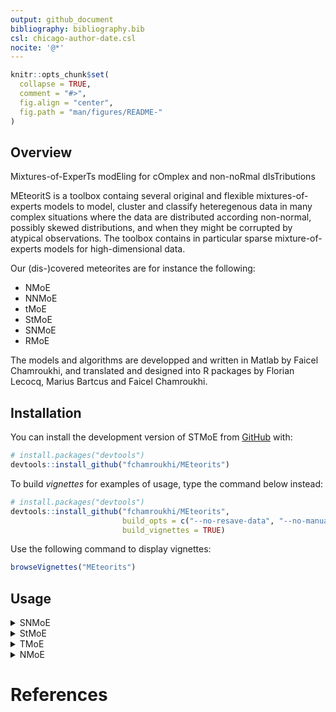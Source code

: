 ```yaml
---
output: github_document
bibliography: bibliography.bib
csl: chicago-author-date.csl
nocite: '@*'
---
```


<!-- README.md is generated from README.Rmd. Please edit that file -->

```r
knitr::opts_chunk$set(
  collapse = TRUE,
  comment = "#>",
  fig.align = "center",
  fig.path = "man/figures/README-"
)
```

<!-- badges: start -->
<!-- badges: end -->

## Overview

Mixtures-of-ExperTs modEling for cOmplex and non-noRmal dIsTributions

MEteoritS is a toolbox containg several original and flexible mixtures-of-experts models to model, cluster and classify heteregenous data in many complex situations where the data are distributed according non-normal, possibly skewed distributions, and when they might be corrupted by atypical observations. The toolbox contains in particular sparse mixture-of-experts models for high-dimensional data. 

Our (dis-)covered meteorites are for instance the following:

* NMoE
* NNMoE
* tMoE
* StMoE 
* SNMoE 
* RMoE

The models and algorithms are developped and written in Matlab by Faicel Chamroukhi, and translated and designed into R packages by Florian Lecocq, Marius Bartcus and Faicel Chamroukhi.

## Installation

You can install the development version of STMoE from [GitHub](https://github.com/) with:

```r
# install.packages("devtools")
devtools::install_github("fchamroukhi/MEteorits")
```

To build *vignettes* for examples of usage, type the command below instead:

```r
# install.packages("devtools")
devtools::install_github("fchamroukhi/MEteorits", 
                         build_opts = c("--no-resave-data", "--no-manual"), 
                         build_vignettes = TRUE)
```

Use the following command to display vignettes:

```r
browseVignettes("MEteorits")
```

## Usage
<details>
  <summary>SNMoE</summary>
```r
library(meteorits)

data("simulatedstructureddata")

K <- 2 # Number of regimes (mixture components)
p <- 1 # Dimension of beta (order of the polynomial regressors)
q <- 1 # Dimension of w (order of the logistic regression: to be set to 1 for segmentation)

n_tries <- 1
max_iter <- 1500
threshold <- 1e-6
verbose <- TRUE
verbose_IRLS <- FALSE

snmoe <- emSNMoE(simulatedstructureddata$X, matrix(simulatedstructureddata$Y), 
                 K, p, q, n_tries, max_iter, threshold, verbose, verbose_IRLS)

snmoe$plot()
```
</details>

<details>
<summary>StMoE</summary>

```r
library(meteorits)

data("simulatedstructureddata")

K <- 2 # Number of regimes (mixture components)
p <- 1 # Dimension of beta (order of the polynomial regressors)
q <- 1 # Dimension of w (order of the logistic regression: to be set to 1 for segmentation)

n_tries <- 1
max_iter <- 1500
threshold <- 1e-5
verbose <- TRUE
verbose_IRLS <- FALSE

stmoe <- emStMoE(simulatedstructureddata$X, matrix(simulatedstructureddata$Y), 
                 K, p, q, n_tries, max_iter, threshold, verbose, verbose_IRLS)

stmoe$plot()
```
</details>

<details>
<summary>TMoE</summary>
```r
library(meteorits)

data("simulatedstructureddata")

K <- 2 # Number of regimes (mixture components)
p <- 1 # Dimension of beta (order of the polynomial regressors)
q <- 1 # Dimension of w (order of the logistic regression: to be set to 1 for segmentation)

n_tries <- 1
max_iter <- 1500
threshold <- 1e-5
verbose <- TRUE
verbose_IRLS <- FALSE

tmoe <- emTMoE(simulatedstructureddata$X, matrix(simulatedstructureddata$Y), K, p, q, n_tries, max_iter, threshold, verbose, verbose_IRLS)

tmoe$plot()
```

</details>



<details>
<summary>NMoE</summary>
```r
library(meteorits)

data("simulatedstructureddata")

K <- 2 # Number of regimes (mixture components)
p <- 1 # Dimension of beta (order of the polynomial regressors)
q <- 1 # Dimension of w (order of the logistic regression: to be set to 1 for segmentation)

n_tries <- 1
max_iter <- 1500
threshold <- 1e-5
verbose <- TRUE
verbose_IRLS <- FALSE

nmoe <- emNMoE(simulatedstructureddata$X, matrix(simulatedstructureddata$Y), K, p, q, n_tries, max_iter, threshold, verbose, verbose_IRLS)

nmoe$plot()
```

</details>

# References

